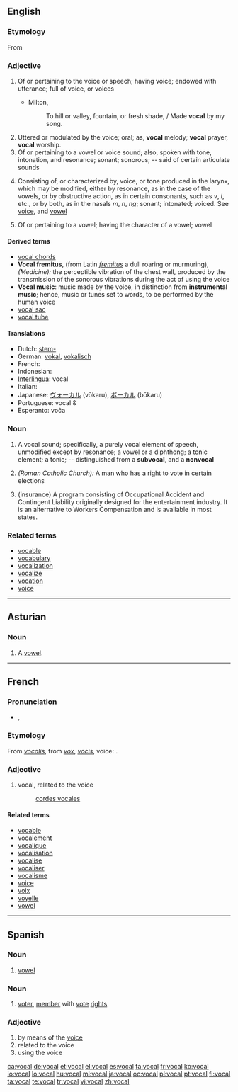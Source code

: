==English==

===Etymology===
From {{etyl|fro|en}} {{term|vocal|lang=fr}}

===Adjective===
{{en-adj}}

# Of or pertaining to the voice or speech; having voice; endowed with utterance; full of voice, or voices
#* {{rfdate}} Milton,
#*: To hill or valley, fountain, or fresh shade, / Made '''vocal''' by my song.
# Uttered or modulated by the voice; oral; as, '''vocal''' melody; '''vocal''' prayer, '''vocal''' worship.
# Of or pertaining to a vowel or voice sound; also, spoken with tone, intonation, and resonance; sonant; sonorous; -- said of certain articulate sounds
# {{phonetics}} Consisting of, or characterized by, voice, or tone produced in the larynx, which may be modified, either by resonance, as in the case of the vowels, or by obstructive action, as in certain consonants, such as ''v'', ''l'', etc., or by both, as in the nasals ''m'', ''n'', ''ng''; sonant; intonated; voiced.  See [[voice]], and [[vowel]]
# {{phonetics}} Of or pertaining to a vowel; having the character of a vowel; vowel

====Derived terms====
{{rfc|separate entries}}
* [[vocal chords]]
* '''Vocal fremitus''', (from Latin ''[[fremitus]]'' a dull roaring or murmuring), ''(Medicine):'' the perceptible vibration of the chest wall, produced by the transmission of the sonorous vibrations during the act of using the voice
* '''Vocal music''': music made by the voice, in distinction from '''instrumental music'''; hence, music or tunes set to words, to be performed by the human voice
* [[vocal sac]]
* [[vocal tube]]

====Translations====
* Dutch: [[stem-]]
* German: [[vokal]], [[vokalisch]]
* French: {{t|fr|vocal}}
* Indonesian: {{t-|id|vokal|xs=Indonesian}}
* [[Interlingua]]: vocal
* Italian: {{t+|it|vocale|f}}
* Japanese: [[ヴォーカル]] (vōkaru), [[ボーカル]] (bōkaru)
* Portuguese: vocal {{m}} & {{f}}
* Esperanto: voĉa

===Noun===
{{en-noun}}

# {{phonetics}} A vocal sound; specifically, a purely vocal element of speech, unmodified except by resonance; a vowel or a diphthong; a tonic element; a tonic; -- distinguished from a '''subvocal''', and a '''nonvocal'''
# ''(Roman Catholic Church):'' A man who has a right to vote in certain elections
# {{rfv-sense}} (insurance) A program consisting of Occupational Accident and Contingent Liability originally designed for the entertainment industry.  It is an alternative to Workers Compensation and is available in most states.

===Related terms===
* [[vocable]]
* [[vocabulary]]
* [[vocalization]]
* [[vocalize]]
* [[vocation]]
* [[voice]]

----

==Asturian==

===Noun===
{{ast-noun|f|vocales}}

# A [[vowel]].

----

==French==

===Pronunciation===
* {{IPA|/vɔ.kal/|lang=fr}}, {{SAMPA|/vO.kal/}}

===Etymology===
From {{etyl|la|fr}} ''[[vocalis]]'', from ''[[vox]]'', ''[[vocis]]'', voice:  .

===Adjective===
{{fr-adj-al|voc|vɔ.k}}

# vocal, related to the voice
#: [[cordes vocales]]

====Related terms====
* [[vocable]]
* [[vocalement]]
* [[vocalique]]
* [[vocalisation]]
* [[vocalise]]
* [[vocaliser]]
* [[vocalisme]]
* [[voice]]
* [[voix]]
* [[voyelle]]
* [[vowel]]

----

==Spanish==

===Noun===
{{es-noun-f|pl=vocales}}

# [[vowel]]

===Noun===
{{es-noun-mf|pl=vocales}}

# [[voter]], [[member]] with [[voting|vote]] [[right]]s

===Adjective===
{{es-adj|f=vocal|pl=vocales}}

# by means of the [[voice]]
# related to the voice
# using the voice

[[ca:vocal]]
[[de:vocal]]
[[et:vocal]]
[[el:vocal]]
[[es:vocal]]
[[fa:vocal]]
[[fr:vocal]]
[[ko:vocal]]
[[io:vocal]]
[[lo:vocal]]
[[hu:vocal]]
[[ml:vocal]]
[[ja:vocal]]
[[oc:vocal]]
[[pl:vocal]]
[[pt:vocal]]
[[fi:vocal]]
[[ta:vocal]]
[[te:vocal]]
[[tr:vocal]]
[[vi:vocal]]
[[zh:vocal]]